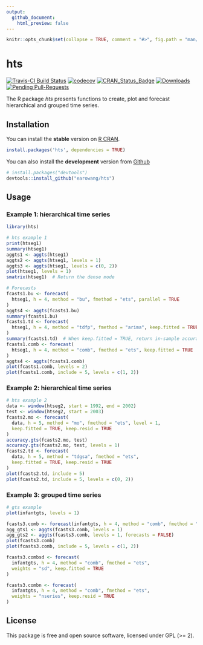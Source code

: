 ```yaml
---
output:
  github_document:
    html_preview: false
---
```


<!-- README.md is generated from README.Rmd. Please edit that file -->

```r
knitr::opts_chunk$set(collapse = TRUE, comment = "#>", fig.path = "man/figure/")
```

# hts
[![Travis-CI Build Status](https://travis-ci.org/earowang/hts.svg?branch=master)](https://travis-ci.org/earowang/hts)
[![codecov](https://codecov.io/gh/earowang/hts/branch/master/graph/badge.svg)](https://codecov.io/gh/earowang/hts)
[![CRAN_Status_Badge](http://www.r-pkg.org/badges/version/hts)](https://cran.r-project.org/package=hts)
[![Downloads](http://cranlogs.r-pkg.org/badges/hts)](https://cran.r-project.org/package=hts)
[![Pending Pull-Requests](http://githubbadges.herokuapp.com/earowang/hts/pulls.svg?style=flat)](https://github.com/earowang/hts/pulls)


The R package *hts* presents functions to create, plot and forecast hierarchical and grouped time series. 

## Installation
You can install the **stable** version on
[R CRAN](https://cran.r-project.org/package=hts).

```r
install.packages('hts', dependencies = TRUE)
```

You can also install the **development** version from
[Github](https://github.com/robjhyndman/gts)

```r
# install.packages("devtools")
devtools::install_github("earowang/hts")
```

## Usage

### Example 1: hierarchical time series

```r
library(hts)

# hts example 1
print(htseg1)
summary(htseg1)
aggts1 <- aggts(htseg1)
aggts2 <- aggts(htseg1, levels = 1)
aggts3 <- aggts(htseg1, levels = c(0, 2))
plot(htseg1, levels = 1)
smatrix(htseg1)  # Return the dense mode

# Forecasts
fcasts1.bu <- forecast(
  htseg1, h = 4, method = "bu", fmethod = "ets", parallel = TRUE
)
aggts4 <- aggts(fcasts1.bu)
summary(fcasts1.bu)
fcasts1.td <- forecast(
  htseg1, h = 4, method = "tdfp", fmethod = "arima", keep.fitted = TRUE
)
summary(fcasts1.td)  # When keep.fitted = TRUE, return in-sample accuracy
fcasts1.comb <- forecast(
  htseg1, h = 4, method = "comb", fmethod = "ets", keep.fitted = TRUE
)
aggts4 <- aggts(fcasts1.comb)
plot(fcasts1.comb, levels = 2)
plot(fcasts1.comb, include = 5, levels = c(1, 2))
```

### Example 2: hierarchical time series

```r
# hts example 2
data <- window(htseg2, start = 1992, end = 2002)
test <- window(htseg2, start = 2003)
fcasts2.mo <- forecast(
  data, h = 5, method = "mo", fmethod = "ets", level = 1,
  keep.fitted = TRUE, keep.resid = TRUE
)
accuracy.gts(fcasts2.mo, test)
accuracy.gts(fcasts2.mo, test, levels = 1)
fcasts2.td <- forecast(
  data, h = 5, method = "tdgsa", fmethod = "ets", 
  keep.fitted = TRUE, keep.resid = TRUE
)
plot(fcasts2.td, include = 5)
plot(fcasts2.td, include = 5, levels = c(0, 2))
```

### Example 3: grouped time series

```r
# gts example
plot(infantgts, levels = 1)

fcasts3.comb <- forecast(infantgts, h = 4, method = "comb", fmethod = "ets")
agg_gts1 <- aggts(fcasts3.comb, levels = 1)
agg_gts2 <- aggts(fcasts3.comb, levels = 1, forecasts = FALSE)
plot(fcasts3.comb)
plot(fcasts3.comb, include = 5, levels = c(1, 2))

fcasts3.combsd <- forecast(
  infantgts, h = 4, method = "comb", fmethod = "ets",
  weights = "sd", keep.fitted = TRUE
)

fcasts3.combn <- forecast(
  infantgts, h = 4, method = "comb", fmethod = "ets",
  weights = "nseries", keep.resid = TRUE
)
```

## License

This package is free and open source software, licensed under GPL (>= 2).
